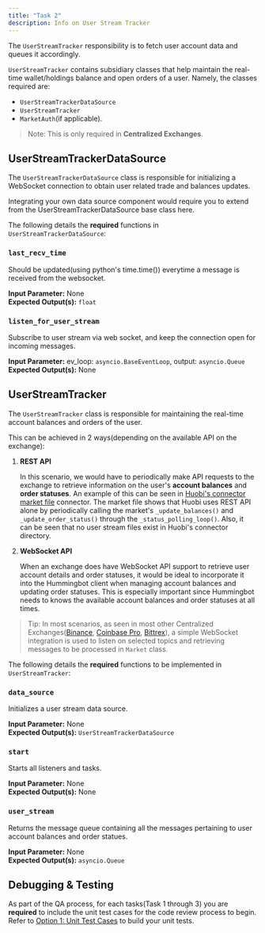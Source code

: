 ```yaml
---
title: "Task 2"
description: Info on User Stream Tracker
---
```


The `UserStreamTracker` responsibility is to fetch user account data and queues it accordingly.

`UserStreamTracker` contains subsidiary classes that help maintain the real-time wallet/holdings balance and open orders of a user. Namely, the classes required are:

- `UserStreamTrackerDataSource`
- `UserStreamTracker`
- `MarketAuth`(if applicable).

> Note: This is only required in **Centralized Exchanges**.

## UserStreamTrackerDataSource

The `UserStreamTrackerDataSource` class is responsible for initializing a WebSocket connection to obtain user related trade and balances updates.

Integrating your own data source component would require you to extend from the UserStreamTrackerDataSource base class here.

The following details the **required** functions in `UserStreamTrackerDataSource`:

### `last_recv_time`

Should be updated(using python's time.time()) everytime a message is received from the websocket.<br/>

**Input Parameter:** None <br/>
**Expected Output(s):** `float`

### `listen_for_user_stream`

Subscribe to user stream via web socket, and keep the connection open for incoming messages.<br/>

**Input Parameter:** ev_loop: `asyncio.BaseEventLoop`, output: `asyncio.Queue` <br/>
**Expected Output(s):** None

## UserStreamTracker

The `UserStreamTracker` class is responsible for maintaining the real-time account balances and orders of the user.

This can be achieved in 2 ways(depending on the available API on the exchange):

1. **REST API**

   In this scenario, we would have to periodically make API requests to the exchange to retrieve information on the user's **account balances** and **order statuses**.
   An example of this can be seen in [Huobi's connector market file](https://github.com/CoinAlpha/hummingbot/blob/master/hummingbot/market/huobi/huobi_market.pyx) connector. The market file shows that Huobi uses REST API alone by periodically calling the market's `_update_balances()` and `_update_order_status()` through the `_status_polling_loop()`. Also, it can be seen that no user stream files exist in Huobi's connector directory.

2. **WebSocket API**

   When an exchange does have WebSocket API support to retrieve user account details and order statuses, it would be ideal to incorporate it into the Hummingbot client when managing account balances and updating order statuses. This is especially important since Hummingbot needs to knows the available account balances and order statuses at all times.

> Tip: In most scenarios, as seen in most other Centralized Exchanges([Binance](https://github.com/CoinAlpha/hummingbot/blob/master/hummingbot/market/binance/binance_user_stream_tracker.py), [Coinbase Pro](https://github.com/CoinAlpha/hummingbot/blob/master/hummingbot/market/coinbase_pro/coinbase_pro_user_stream_tracker.py), [Bittrex](https://github.com/CoinAlpha/hummingbot/blob/master/hummingbot/market/bittrex/bittrex_user_stream_tracker.py)), a simple WebSocket integration is used to listen on selected topics and retrieving messages to be processed in `Market` class.

The following details the **required** functions to be implemented in `UserStreamTracker`:

### `data_source`

Initializes a user stream data source. <br/>

**Input Parameter:** None <br/>
**Expected Output(s):** `UserStreamTrackerDataSource`

### `start`

Starts all listeners and tasks. <br/>

**Input Parameter:** None <br/>
**Expected Output(s):** None

### `user_stream`

Returns the message queue containing all the messages pertaining to user account balances and order statues. <br/>

**Input Parameter:** None <br/>
**Expected Output(s):** `asyncio.Queue`

## Debugging & Testing

As part of the QA process, for each tasks(Task 1 through 3) you are **required** to include the unit test cases for the code review process to begin. Refer to [Option 1: Unit Test Cases](/developers/connectors/debug&test/#option-1-unit-test-cases) to build your unit tests.
